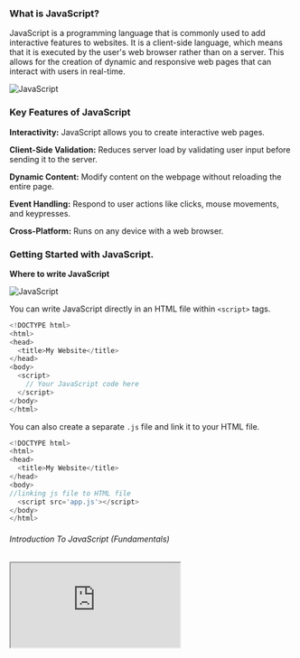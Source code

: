 
### **What is JavaScript?**

JavaScript is a programming language that is commonly used to add interactive features to websites. It is a client-side language, which means that it is executed by the user's web browser rather than on a server. This allows for the creation of dynamic and responsive web pages that can interact with users in real-time.

![JavaScript](/JavasciptIntro2.png)

### **Key Features of JavaScript**

**Interactivity:** JavaScript allows you to create interactive web pages.

**Client-Side Validation:** Reduces server load by validating user input before sending it to the server.

**Dynamic Content:** Modify content on the webpage without reloading the entire page.

**Event Handling:** Respond to user actions like clicks, mouse movements, and keypresses.

**Cross-Platform:** Runs on any device with a web browser.

### Getting Started with JavaScript.

**Where to write JavaScript**

![JavaScript](/JavasciptIntro.png)

You can write JavaScript directly in an HTML file within `<script>` tags.

```js copy
<!DOCTYPE html>
<html>
<head>
  <title>My Website</title>
</head>
<body>
  <script>
    // Your JavaScript code here
  </script>
</body>
</html>

```

You can also create a separate `.js` file and link it to your HTML file.

<FileTree>
  <FileTree.Folder name="website" defaultOpen>
    <FileTree.File name="index.html" />
    <FileTree.File name="style.css" />
    <FileTree.File name="app.js" />
  </FileTree.Folder>
</FileTree>

```js copy
<!DOCTYPE html>
<html>
<head>
  <title>My Website</title>
</head>
<body>
//linking js file to HTML file
  <script src='app.js'></script>
</body>
</html>

```

###### Introduction To JavaScript (Fundamentals)

<iframe
  src=" https://www.youtube.com/embed/ZZ6QOrvcM9k?si=rv4--DdALTYQnjCn"

title="YouTube video player"
allow="accelerometer; autoplay; clipboard-write; encrypted-media; gyroscope; picture-in-picture"
allowFullScreen
className="w-full h-64 md:h-80 object-contain lg:h-[500px] rounded-lg shadow-lg mb-8 mt-4"
/>
